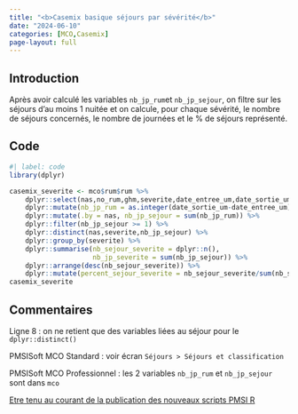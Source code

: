 ```yaml
---
title: "<b>Casemix basique séjours par sévérité</b>"
date: "2024-06-10"
categories: [MCO,Casemix]
page-layout: full
---
```


## Introduction  

Après avoir calculé les variables `nb_jp_rum`et `nb_jp_sejour`, on filtre sur les séjours d'au moins 1 nuitée et on calcule, pour chaque sévérité, le nombre de séjours concernés, le nombre de journées et le % de séjours représenté.  

## Code  

```r
#| label: code
library(dplyr)

casemix_severite <- mco$rum$rum %>% 
    dplyr::select(nas,no_rum,ghm,severite,date_entree_um,date_sortie_um) %>% 
    dplyr::mutate(nb_jp_rum = as.integer(date_sortie_um-date_entree_um)) %>% 
    dplyr::mutate(.by = nas, nb_jp_sejour = sum(nb_jp_rum)) %>% 
    dplyr::filter(nb_jp_sejour >= 1) %>% 
    dplyr::distinct(nas,severite,nb_jp_sejour) %>% 
    dplyr::group_by(severite) %>% 
    dplyr::summarise(nb_sejour_severite = dplyr::n(),
                     nb_jp_severite = sum(nb_jp_sejour)) %>% 
    dplyr::arrange(desc(nb_sejour_severite)) %>% 
    dplyr::mutate(percent_sejour_severite = nb_sejour_severite/sum(nb_sejour_severite))
casemix_severite
```

## Commentaires  

Ligne 8 : on ne retient que des variables liées au séjour pour le `dplyr::distinct()`  

PMSISoft MCO Standard : voir écran `Séjours > Séjours et classification`

PMSISoft MCO Professionnel : les 2 variables `nb_jp_rum` et `nb_jp_sejour` sont dans `mco`  

[Etre tenu au courant de la publication des nouveaux scripts PMSI R](http://www.lespmsi.com/scripts-pmsi-r/){target="_blank"}  
